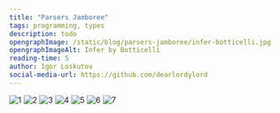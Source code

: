 ```yaml
---
title: "Parsers Jamboree"
tags: programming, types
description: todo
opengraphImage: /static/blog/parsers-jamboree/infer-botticelli.jpg
opengraphImageAlt: Infer by Botticelli
reading-time: 5
author: Igor Loskutov
social-media-url: https://github.com/dearlordylord
---
```


![1](/static/blog/parsers-jamboree/infer-botticelli.jpg)
![2](/static/blog/parsers-jamboree/dsquared.png)
![3](/static/blog/parsers-jamboree/inputs.png)
![4](/static/blog/parsers-jamboree/outputs.png)
![5](/static/blog/parsers-jamboree/bricks.png)
![6](/static/blog/parsers-jamboree/frontend.png)
![7](/static/blog/parsers-jamboree/interface.png)